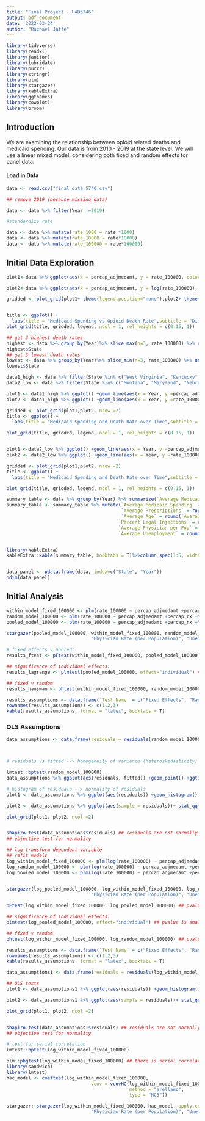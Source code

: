 ```yaml
---
title: "Final Project - HAD5746"
output: pdf_document
date: '2022-03-24'
author: "Rachael Jaffe"
---
```


```r
library(tidyverse)
library(readxl)
library(janitor)
library(lubridate) 
library(purrr)
library(stringr)
library(plm)
library(stargazer)
library(kableExtra)
library(ggthemes)
library(cowplot)
library(broom)
```

## Introduction

We are examining the relationship between opioid related deaths and medicaid spending. Our data is from 2010 - 2019 at the state level. We will use a linear mixed model, considering both fixed and random effects for panel data.

#### Load in Data

```r
data <- read.csv("final_data_5746.csv")

## remove 2019 (because missing data)

data <- data %>% filter(Year !=2019)

#standardize rate

data <- data %>% mutate(rate_1000 = rate *1000)
data <- data %>% mutate(rate_10000 = rate*10000)
data <- data %>% mutate(rate_100000 = rate*100000)

```

## Initial Data Exploration

```r
plot1<-data %>% ggplot(aes(x = percap_adjmedamt, y = rate_100000, color = State))+geom_point()+xlab("Medicaid Spending (per 1000)") +ylab("Death Rate per 100,0000") +theme_calc()

plot2<-data %>% ggplot(aes(x = percap_adjmedamt, y = log(rate_100000), color = State))+geom_point() +xlab("Medicaid Spending (per 1000)") +ylab("Log of Death Rate per 100,0000") +theme_calc()

gridded <- plot_grid(plot1+ theme(legend.position="none"),plot2+ theme(legend.position="none"), nrow = 1)


title <- ggplot() + 
  labs(title = "Medicaid Spending vs Opioid Death Rate",subtitle = "Different colors represent a different state.") +theme_minimal()
plot_grid(title, gridded, legend, ncol = 1, rel_heights = c(0.15, 1))
```

```r
## get 3 highest death rates
highest <- data %>% group_by(Year)%>% slice_max(n=3, rate_100000) %>% ungroup()%>% count(State) %>% slice_max(n=3, n)
highest$State
## get 3 lowest death rates
lowest <- data %>% group_by(Year)%>% slice_min(n=3, rate_100000) %>% ungroup()%>% count(State) %>% slice_min(n=3, n)
lowest$State


```

```r
data1_high <- data %>% filter(State %in% c("West Virginia", "Kentucky","New Mexico"))
data2_low <- data %>% filter(State %in% c("Montana", "Maryland", "Nebraska"))

plot1 <- data1_high %>% ggplot() +geom_line(aes(x = Year, y =percap_adjmedamt))+ ylab("Medicaid Spending")+facet_wrap(~ State)
plot2 <- data1_high %>% ggplot() +geom_line(aes(x = Year, y =rate_100000))+ylab("Death Rate (Per 100,0000)")+facet_wrap(~ State)

gridded <- plot_grid(plot1,plot2, nrow =2)
title <- ggplot() + 
  labs(title = "Medicaid Spending and Death Rate over Time",subtitle = "The 3 States with the highest Death Rate") +theme_minimal()

plot_grid(title, gridded, legend, ncol = 1, rel_heights = c(0.15, 1))


plot1 <-data2_low %>% ggplot() +geom_line(aes(x = Year, y =percap_adjmedamt))+ ylab("Medicaid Spending")+facet_wrap(~ State)
plot2 <- data2_low %>% ggplot() +geom_line(aes(x = Year, y =rate_100000))+ylab("Death Rate (Per 100,0000)")+facet_wrap(~ State)

gridded <- plot_grid(plot1,plot2, nrow =2)
title <- ggplot() + 
  labs(title = "Medicaid Spending and Death Rate over Time",subtitle = "The 3 States with the lowest Death Rate") +theme_minimal()

plot_grid(title, gridded, legend, ncol = 1, rel_heights = c(0.15, 1))


```

```r
summary_table <- data %>% group_by(Year) %>% summarize(`Average Medicaid Spending` = mean(percap_adjmedamt, na.rm = TRUE), `Average Prescriptions` = mean(percap_rx, na.rm = TRUE), `Average Age` = mean(Mean_Age, na.rm = TRUE), `Percent Legal Injections` = mean(legal_injection, na.rm = TRUE)*100, `Average Physician per Pop` = mean(physician_per_pop, na.rm = TRUE), `Average Unemployment` = mean(Unemployment_rate, na.rm = TRUE))
summary_table <- summary_table %>% mutate(`Average Medicaid Spending` = round(`Average Medicaid Spending`, 2),
                                          `Average Prescriptions` = round(`Average Prescriptions`, 2),
                                          `Average Age` = round(`Average Age`,2),
                                         `Percent Legal Injections` = round(`Percent Legal Injections`, 2),
                                         `Average Physician per Pop` = round(`Average Physician per Pop`, 4),
                                         `Average Unemployment` = round(`Average Unemployment`,3))


library(kableExtra)
kableExtra::kable(summary_table, booktabs = T)%>%column_spec(1:5, width = "5cm")



```

```r
data_panel <- pdata.frame(data, index=c("State", "Year"))
pdim(data_panel)

```

## Initial Analysis

```r

within_model_fixed_100000 <- plm(rate_100000 ~ percap_adjmedamt +percap_rx +Mean_Age +as.factor(legal_injection) +physician_per_pop +Unemployment_rate, data = data_panel, model = "within")
random_model_100000 <- plm(rate_100000 ~ percap_adjmedamt +percap_rx +Mean_Age +as.factor(legal_injection) +physician_per_pop +Unemployment_rate, data = data_panel, model = "random")
pooled_model_100000 <- plm(rate_100000 ~ percap_adjmedamt +percap_rx +Mean_Age +as.factor(legal_injection) +physician_per_pop +Unemployment_rate, data = data_panel, model = "pooling")

```

```r

stargazer(pooled_model_100000, within_model_fixed_100000, random_model_100000, dep.var.caption = "\\emph{Dependent Variable:} Opioid Related Deaths Per 100,000", covariate.labels = c("Medicaid Spending Rate (per 1000)", "Prescription Rate (per 1000)", "Mean Age", "Legal Injection Site Exists",
                               "Physician Rate (per Population)", "Unemployment Rate"), column.labels = c("Pooled", "Fixed", "Random"), title = "Model Comparisons (Untransformed)", dep.var.labels = "", single.row = TRUE)


```

```r
# fixed effects v pooled:
results_ftest <- pFtest(within_model_fixed_100000, pooled_model_100000) ## pvalue is small <- fixed effects are needed

## significance of individual effects:
results_lagrange <- plmtest(pooled_model_100000, effect="individual") ## pvalue is small <- heterogeneity among individuals may be significant

## fixed v random 
results_hausman <- phtest(within_model_fixed_100000, random_model_100000) ## pvalue is large <- random effects are necessary

results_assumptions <- data.frame(`Test Name` = c("Fixed Effects", "Random Effects", "Endogeneity"), `P-value` =c(results_ftest$p.value, results_lagrange$p.value, results_hausman$p.value), `Method` = c("F test for individual effects", "Lagrange Multiplier Test - (Honda)", "Hausman Test") )
rownames(results_assumptions) <- c(1,2,3)
kable(results_assumptions, format = "latex", booktabs = T)
```

### OLS Assumptions

```r
data_assumptions <- data.frame(residuals = residuals(random_model_100000), fitted = predict(random_model_100000))



# residuals vs fitted --> homogeneity of variance (heteroskedasticity)

lmtest::bptest(random_model_100000)
data_assumptions %>% ggplot(aes(residuals, fitted)) +geom_point() +ggtitle('Residuals vs Fitted')+geom_hline(yintercept =0)+ geom_vline(xintercept =0)

# histogram of residuals --> normality of residuals
plot1 <- data_assumptions %>% ggplot(aes(residuals)) +geom_histogram() + ggtitle("Residual Histogram (Untransformed)")

plot2 <- data_assumptions %>% ggplot(aes(sample = residuals))+ stat_qq() + stat_qq_line() +ggtitle("Q-Q plot")

plot_grid(plot1, plot2, ncol =2)


shapiro.test(data_assumptions$residuals) ## residuals are not normally distributed
## objective test for normality

```

```r

## log transform dependent variable
## refit models
log_within_model_fixed_100000 <- plm(log(rate_100000) ~ percap_adjmedamt +percap_rx +Mean_Age +as.factor(legal_injection) +physician_per_pop +Unemployment_rate, data = data_panel, model = "within")
log_random_model_100000 <- plm(log(rate_100000) ~ percap_adjmedamt +percap_rx +Mean_Age +as.factor(legal_injection) +physician_per_pop +Unemployment_rate, data = data_panel, model = "random")
log_pooled_model_100000 <- plm(log(rate_100000) ~ percap_adjmedamt +percap_rx +Mean_Age +as.factor(legal_injection) +physician_per_pop +Unemployment_rate, data = data_panel, model = "pooling")


stargazer(log_pooled_model_100000, log_within_model_fixed_100000, log_random_model_100000,  apply.coef = exp, dep.var.caption = "\\emph{Dependent Variable:} Log of Opioid Related Deaths Per 100,000", covariate.labels = c("Medicaid Spending Rate (per 1000)", "Prescription Rate (per 1000)", "Mean Age", "Legal Injection Site Exists",
                               "Physician Rate (per Population)", "Unemployment Rate"), column.labels = c("Pooled", "Fixed", "Random"), title = "Model Comparisons (Log transformed)", dep.var.labels = "", single.row = TRUE, t.auto=F, p.auto=F, report = "vct*")

```

```r

pFtest(log_within_model_fixed_100000, log_pooled_model_100000) ## pvalue is small <- fixed effects are needed

## significance of individual effects:
plmtest(log_pooled_model_100000, effect="individual") ## pvalue is small <- heterogeneity among individuals may be significant

## fixed v random 
phtest(log_within_model_fixed_100000, log_random_model_100000) ## pvalue is small <- random effects are not necessary

results_assumptions <- data.frame(`Test Name` = c("Fixed Effects", "Random Effects", "Endogeneity"), `P-value` =c(results_ftest$p.value, results_lagrange$p.value, results_hausman$p.value), `Method` = c("F test for individual effects", "Lagrange Multiplier Test - (Honda)", "Hausman Test") )
rownames(results_assumptions) <- c(1,2,3)
kable(results_assumptions, format = "latex", booktabs = T)

```

```r
data_assumptions1 <- data.frame(residuals = residuals(log_within_model_fixed_100000))

## OLS tests 
plot1 <- data_assumptions1 %>% ggplot(aes(residuals)) +geom_histogram() + ggtitle("Residual Histogram (Log Transformed)")

plot2 <- data_assumptions1 %>% ggplot(aes(sample = residuals))+ stat_qq() + stat_qq_line() +ggtitle("Q-Q plot")

plot_grid(plot1, plot2, ncol =2)


shapiro.test(data_assumptions1$residuals) ## residuals are not normally distributed
## objective test for normality

```

```r
# test for serial correlation
lmtest::bptest(log_within_model_fixed_100000)

plm::pbgtest(log_within_model_fixed_100000) ## there is serial correlation, lets correct for it
library(sandwich)
library(lmtest)
hac_model <- coeftest(log_within_model_fixed_100000, 
                               vcov = vcovHC(log_within_model_fixed_100000, 
                                             method = "arellano", 
                                             type = "HC3"))

stargazer::stargazer(log_within_model_fixed_100000, hac_model, apply.coef = exp, dep.var.caption = "\\emph{Dependent Variable:} Opioid Related Deaths Per 100,000", covariate.labels = c("Medicaid Spending Rate (per 1000)", "Prescription Rate (per 1000)", "Mean Age", "Legal Injection Site Exists",
                               "Physician Rate (per Population)", "Unemployment Rate"), column.labels = c("Fixed Effects (normal)", "Robust Standard Errors"), title = "Robust Standard Errors (Serial Correlation)", dep.var.labels = "", single.row = TRUE, t.auto=F, p.auto=F, report = "vct*")

```

